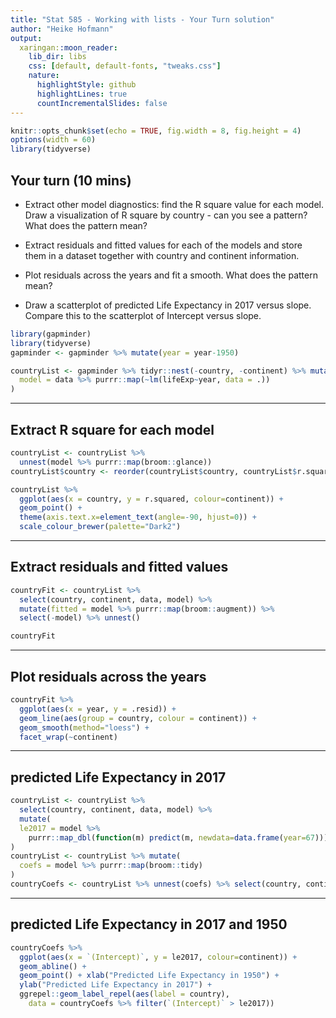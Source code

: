 ```yaml
---
title: "Stat 585 - Working with lists - Your Turn solution"
author: "Heike Hofmann"
output:
  xaringan::moon_reader:
    lib_dir: libs
    css: [default, default-fonts, "tweaks.css"]
    nature:
      highlightStyle: github
      highlightLines: true
      countIncrementalSlides: false
---
```

```r
knitr::opts_chunk$set(echo = TRUE, fig.width = 8, fig.height = 4)
options(width = 60)
library(tidyverse)
```

## Your turn (10 mins)

- Extract other model diagnostics: find the R square value for each model. Draw a visualization of R square by country - can you see a pattern? What does the pattern mean?

- Extract residuals and fitted values for each of the models and store them in a dataset together with country and continent information. 

- Plot residuals across the years and fit a smooth. What does the pattern mean?

- Draw a scatterplot of predicted Life Expectancy in 2017 versus slope. Compare this to the scatterplot of Intercept versus slope.

```r
library(gapminder)
library(tidyverse)
gapminder <- gapminder %>% mutate(year = year-1950)

countryList <- gapminder %>% tidyr::nest(-country, -continent) %>% mutate(
  model = data %>% purrr::map(~lm(lifeExp~year, data = .))
)
```

---

## Extract R square for each model

```r
countryList <- countryList %>% 
  unnest(model %>% purrr::map(broom::glance))
countryList$country <- reorder(countryList$country, countryList$r.squared)

countryList %>% 
  ggplot(aes(x = country, y = r.squared, colour=continent)) +
  geom_point() +
  theme(axis.text.x=element_text(angle=-90, hjust=0)) +
  scale_colour_brewer(palette="Dark2")
```

---

## Extract residuals and fitted values

```r
countryFit <- countryList %>% 
  select(country, continent, data, model) %>%
  mutate(fitted = model %>% purrr::map(broom::augment)) %>% 
  select(-model) %>% unnest()

countryFit
```

---

## Plot residuals across the years

```r
countryFit %>% 
  ggplot(aes(x = year, y = .resid)) +
  geom_line(aes(group = country, colour = continent)) +
  geom_smooth(method="loess") +
  facet_wrap(~continent)
```

---

## predicted Life Expectancy in 2017

```r
countryList <- countryList %>% 
  select(country, continent, data, model) %>%  
  mutate(
  le2017 = model %>% 
    purrr::map_dbl(function(m) predict(m, newdata=data.frame(year=67)))
)
countryList <- countryList %>% mutate(
  coefs = model %>% purrr::map(broom::tidy)
)
countryCoefs <- countryList %>% unnest(coefs) %>% select(country, continent, le2017, term, estimate) %>% spread(key=term, value=estimate)

```

---


## predicted Life Expectancy in 2017 and 1950

```r
countryCoefs %>% 
  ggplot(aes(x = `(Intercept)`, y = le2017, colour=continent)) +
  geom_abline() +
  geom_point() + xlab("Predicted Life Expectancy in 1950") +
  ylab("Predicted Life Expectancy in 2017") +
  ggrepel::geom_label_repel(aes(label = country),
    data = countryCoefs %>% filter(`(Intercept)` > le2017))
```
